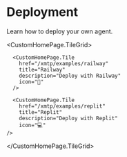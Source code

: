 
# Deployment

Learn how to deploy your own agent.

  <CustomHomePage.TileGrid>

      <CustomHomePage.Tile
        href="/xmtp/examples/railway"
        title="Railway"
        description="Deploy with Railway"
        icon="🚢"
      />

      <CustomHomePage.Tile
        href="/xmtp/examples/replit"
        title="Replit"
        description="Deploy with Replit"
        icon="💻"
    />

  </CustomHomePage.TileGrid>
